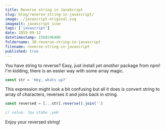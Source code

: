 ```yaml
---
title: Reverse string in JavaScript
slug: blog/reverse-string-in-javascript/
image: ./javascript-original.svg
imagealt: javascript icon
tags: ['javascript']
date: 2019-09-12
datetimestamp: 1568246400
foldername: 38-reverse-string-in-javascript
filename: reverse-string-in-javascript
published: true
---
```


You have string to reverse? Easy, just install _yet another_ package from npm! I'm kidding, there is an easier way with some array magic.

```js
const str = 'Hey, whats up?'
```

This expression might look a bit confusing but all it does is convert string to array of characters, reverses it and joins back in string.

```js
const reversed = [...str].reverse().join('')

// value: ?pu stahw ,yeH
```

Enjoy your reversed string!
